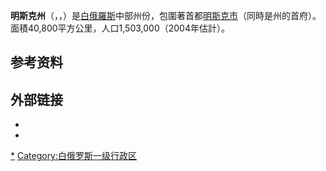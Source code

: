 {{Infobox settlement
|name=明斯克州
|other_name = Minsk Region
|native_name = {{native name|be|Мінская вобласць|italics=off}}<br/>{{native name|ru|Минская область|italics=off}}
|native_name_lang = 
|image_flag = Flag of minsk province.svg
|image_shield = Coat of Arms of Minsk province.svg
|image_skyline = Railway Station in Barysaŭ.jpg
|image_caption = [[鲍里索夫|鲍里索夫]]的火车站
|image_map = Minsk Voblast in Belarus.svg
|settlement_type =  [[白俄罗斯行政区划|州]]
|subdivision_type = 国家
|subdivision_name = {{BLR}}
|subdivision_type1 = 行政中心
|subdivision_name1 = [[明斯克|明斯克]]
|subdivision_type2 = [[白俄罗斯城市列表|最大城市]]
|subdivision_name2 = [[鲍里索夫|鲍里索夫]] - 150,400<br/> [[索利戈尔斯克|索利戈尔斯克]] - 101,400<br/> [[莫洛傑奇諾|莫洛傑奇諾]] - 98,514
|area_total_km2 = 39912.35
|population_total = 1,411,500<ref name="statistics">{{cite web |url = http://landofancestors.com/travel/statistics/geography/236-territory-and-population-density-by-region-as-of-january-1-2011.html |title = Territory and population density of Belarus by region as of January 1, 2011. Main Geographic Characteristics of the Republic of Belarus |publisher = the Scientific and Production State Republican Unitary Enterprise “National Cadastre Agency” of the State Property Committee of the Republic of Belarus |year = 2011 |website = Land of Ancestors |access-date = 2013-08-30 |archive-url = https://web.archive.org/web/20130927131905/http://landofancestors.com/travel/statistics/geography/236-territory-and-population-density-by-region-as-of-january-1-2011.html |archive-date = 2013-09-27 |url-status = dead }}</ref>
|population_as_of = 2011
|population_density_km2 = 35
|elevation_max_m = 345
|elevation_min_m = 
|elevation_footnotes = 
|postal_code = 
|area_code = +375 17
|leader_title = 主席 
|leader_name = {{ill|Anatoly Isachenko|be|Анатоль Міхайлавіч Ісачэнка}}
|iso_code = BY-MI
|blank_name_sec2 = [[人类发展指数|HDI]] (2018)
|blank_info_sec2 = 0.834<ref name="GlobalDataLab">{{Cite web|url=https://hdi.globaldatalab.org/areadata/shdi/|title=Sub-national HDI - Area Database - Global Data Lab|website=hdi.globaldatalab.org|language=en|access-date=2018-09-13|archive-date=2018-09-23|archive-url=https://web.archive.org/web/20180923120638/https://hdi.globaldatalab.org/areadata/shdi/}}</ref><br/>{{color|green|very high}} · {{tsl|en|List of regions of Belarus by Human Development Index||1st}}
|website = {{URL|http://www.minsk-region.gov.by/}}
}}
'''明斯克州'''（{{lang-be|Менская вобласьць}}，{{IPA-be|ˈmʲinskaja ˈvobɫasʲtsʲ}}，{{lang-ru|Минская о́бласть}}）是[[白俄羅斯|白俄羅斯]]中部州份，包圍著首都[[明斯克市|明斯克市]]（同時是州的首府）。面積40,800平方公里，人口1,503,000（2004年估計）。

==参考资料==
{{refs}}

==外部链接==
*{{commonscatinline}}
*{{wikivoyage-inline}}

{{coord|display=title}}
{{Belarus-sdiv}}
{{normdaten}}

[[Category:明斯克州|*]]
[[Category:白俄罗斯一级行政区|Category:白俄罗斯一级行政区]]
{{Belarus-geo-stub}}